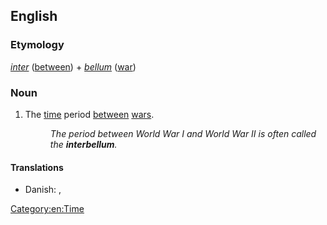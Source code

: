 ==English==
{{wikipedia|lang=en}}

===Etymology===
{{etyl|la|en}} ''[[inter]]'' ([[between]]) + ''[[bellum]]'' ([[war]])

===Noun===
{{en-noun|-}}

# The [[time]] period [[between]] [[war]]s.
#: ''The period between World War I and World War II is often called the '''interbellum'''.''

====Translations====
{{trans-top|time period between wars}}
* Danish: {{t|da|mellemkrigstid}}, {{t|da|mellemkrigsårene}}
{{trans-mid}}
{{trans-bottom}}

[[Category:en:Time]]